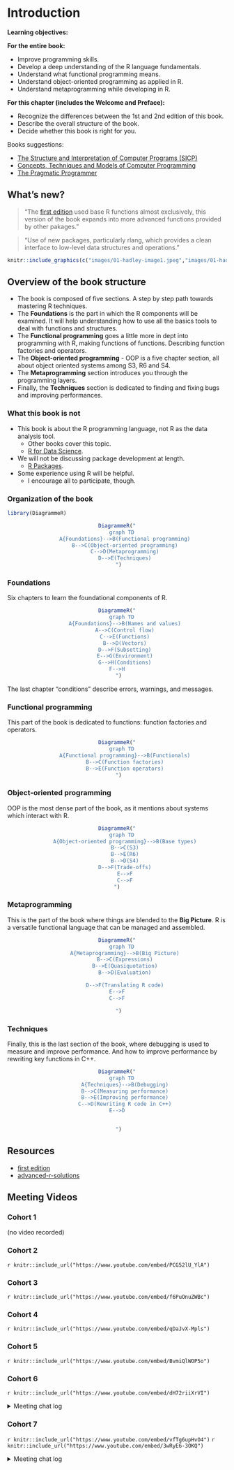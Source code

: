 # Introduction

**Learning objectives:**

**For the entire book:**

- Improve programming skills.
- Develop a deep understanding of the R language fundamentals.
- Understand what functional programming means.
- Understand object-oriented programming as applied in R.
- Understand metaprogramming while developing in R.

**For this chapter (includes the Welcome and Preface):**

- Recognize the differences between the 1st and 2nd edition of this book.
- Describe the overall structure of the book.
- Decide whether this book is right for you.

Books suggestions:

- [The Structure and Interpretation of Computer Programs (SICP)](https://mitpress.mit.edu/sites/default/files/sicp/index.html)
- [Concepts, Techniques and Models of Computer Programming](https://mitpress.mit.edu/books/concepts-techniques-and-models-computer-programming)
- [The Pragmatic Programmer](https://pragprog.com/titles/tpp20/the-pragmatic-programmer-20th-anniversary-edition/)

## What's new?

> "The [first edition](http://adv-r.had.co.nz) used base R functions almost exclusively, this version of the book expands into more advanced functions provided by other pakages."

> "Use of new packages, particularly rlang, which provides a clean interface to low-level data structures and operations."

```r
knitr::include_graphics(c("images/01-hadley-image1.jpeg","images/01-hadley-image2.jpeg"))
```

## Overview of the book structure

* The book is composed of five sections. A step by step path towards mastering R techniques.
* The **Foundations** is the part in which the R components will be examined. It will help understanding how to use all the basics tools to deal with functions and structures.
* The **Functional programming** goes a little more in dept into programming with R, making functions of functions. Describing function factories and operators.
* The **Object-oriented programming** - OOP is a five chapter section, all about object oriented systems among S3, R6 and S4.
* The **Metaprogramming** section introduces you through the programming layers.
* Finally, the **Techniques** section is dedicated to finding and fixing bugs and improving performances.

### What this book is not

* This book is about the R programming language, not R as the data analysis tool. 
  * Other books cover this topic.
  * [R for Data Science](https://r4ds.had.co.nz/).
* We will not be discussing package development at length.
  * [R Packages](https://r-pkgs.org/).
* Some experience using R will be helpful.
  * I encourage all to participate, though.


### Organization of the book

```r
library(DiagrammeR)
```
<center>
```r
DiagrammeR("
   graph TD
     A{Foundations}-->B(Functional programming)
     B-->C(Object-oriented programming)
     C-->D(Metaprogramming)
     D-->E(Techniques)
 ")
```
</center>

### Foundations

Six chapters to learn the foundational components of R. 
<center>
```r
DiagrammeR("
   graph TD
     A{Foundations}-->B(Names and values)
     A-->C(Control flow)
     C-->E(Functions)
     B-->D(Vectors)
     D-->F(Subsetting)
     E-->G(Environment)
     G-->H(Conditions)
F-->H
 ")
```
</center>
The last chapter "conditions" describe errors, warnings, and messages.


### Functional programming

This part of the book is dedicated to functions: function factories and operators.

<center>
```r
DiagrammeR("
   graph TD
     A{Functional programming}-->B(Functionals)
     B-->C(Function factories)
     B-->E(Function operators)
 ")
```
</center>

### Object-oriented programming


OOP is the most dense part of the book, as it mentions about systems which interact with R. 

<center>
```r
DiagrammeR("
   graph TD
     A{Object-oriented programming}-->B(Base types)
     B-->C(S3)
     B-->E(R6)
     B-->D(S4)
     D-->F(Trade-offs)
     E-->F
     C-->F
")
```
</center>

### Metaprogramming

This is the part of the book where things are blended to the **Big Picture**. R is a versatile functional language that can be managed and assembled.

<center>
```r
DiagrammeR("
   graph TD
     A{Metaprogramming}-->B(Big Picture)
     B-->C(Expressions)
     B-->E(Quasiquotation)
     B-->D(Evaluation)

     D-->F(Translating R code)
E-->F
C-->F

 ")
```
</center>


### Techniques

Finally, this is the last section of the book, where debugging is used to measure and improve performance. And how to improve performance by rewriting key functions in C++.

<center>
```r
DiagrammeR("
   graph TD
     A{Techniques}-->B(Debugging)
     B-->C(Measuring performance)
     B-->E(Improving performance)
     C-->D(Rewriting R code in C++)
E-->D


 ")
```
</center>

## Resources

- [first edition](http://adv-r.had.co.nz) 
- [advanced-r-solutions](https://advanced-r-solutions.rbind.io/)


## Meeting Videos

### Cohort 1

(no video recorded)

### Cohort 2

`r knitr::include_url("https://www.youtube.com/embed/PCG52lU_YlA")`

### Cohort 3

`r knitr::include_url("https://www.youtube.com/embed/f6PuOnuZWBc")`

### Cohort 4

`r knitr::include_url("https://www.youtube.com/embed/qDaJvX-Mpls")`

### Cohort 5

`r knitr::include_url("https://www.youtube.com/embed/BvmiQlWOP5o")`

### Cohort 6

`r knitr::include_url("https://www.youtube.com/embed/dH72riiXrVI")`

<details>
<summary> Meeting chat log </summary>

```
00:14:40	SriRam:	From Toronto, Civil Engineer. I use R for infrastructure planning/ GIS. Here coz of the ping 😄 , was not ready with a good computer with mic/audio !
00:15:20	SriRam:	I was with Ryan, Federica on other courses
00:23:21	SriRam:	I think the only caution is about Copyright issues
00:31:32	Ryan Metcalf:	Citation, giving credit back to source. Great comment SriRam.
00:34:33	SriRam:	one = one, in my opinion
00:41:53	Ryan Metcalf:	https://docs.google.com/spreadsheets/d/1_WFY82UxAdvP4GUdZ2luh15quwdO1n0Km3Q0tfYuqvc/edit#gid=0
00:48:35	Arthur Shaw:	The README has a nice step-by-step process at the bottom: https://github.com/r4ds/bookclub-advr#how-to-present. I've not done this myself yet, but it looks fairly straightforward.
00:54:13	lucus w:	Thanks Ryan. Probably {usethis} will be easier. It looks straight forward
01:00:02	Moria W.:	Thank you for sharing that. This has been good!
01:00:08	Vaibhav Janve:	Thank you
01:00:44	Federica Gazzelloni:	hi SriRam we are going..
```
</details>

### Cohort 7

`r knitr::include_url("https://www.youtube.com/embed/vfTg6upHvO4")`
`r knitr::include_url("https://www.youtube.com/embed/3wRyE6-3OKQ")`

<details>

<summary>Meeting chat log</summary>
```
00:20:42	collinberke:	https://rich-iannone.github.io/pointblank/
00:27:36	Ryan Honomichl:	brb
00:37:05	collinberke:	https://rstudio.github.io/renv/articles/renv.html
00:51:52	Ryan Honomichl:	gotta sign off I'll be ready to lead chapter 2 next week!
00:52:43	collinberke:	https://r4ds.had.co.nz/iteration.html
00:59:44	collinberke:	https://mastering-shiny.org/action-tidy.html
01:00:12	collinberke:	https://dplyr.tidyverse.org/articles/programming.html
01:05:02	collinberke:	https://usethis.r-lib.org/reference/create_from_github.html
01:05:53	collinberke:	https://github.com/r4ds/bookclub-advr
01:06:28	Ron:	I gotta run ,  fun conversation, and nice to meet you Matthew !
```
</details>
